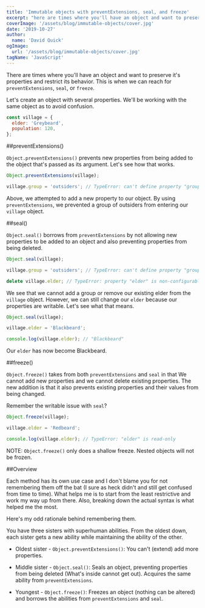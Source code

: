 ```yaml
---
title: 'Immutable objects with preventExtensions, seal, and freeze'
excerpt: "here are times where you'll have an object and want to preserve it's properties and restrict its behavior. This is when we can reach for preventExtensions, seal, or freeze."
coverImage: '/assets/blog/immutable-objects/cover.jpg'
date: '2019-10-27'
author:
  name: 'David Quick'
ogImage:
  url: '/assets/blog/immutable-objects/cover.jpg'
tagName: 'JavaScript'
---
```


There are times where you'll have an object and want to preserve it's properties and restrict its behavior. This is when we can reach for `preventExtensions`, `seal`, or `freeze`.

Let's create an object with several properties. We'll be working with the same object as to avoid confusion.

```javascript
const village = {
  elder: 'Greybeard',
  population: 120,
};
```

##preventExtensions()

`Object.preventExtensions()` prevents new properties from being added to the object that's passed as its argument. Let's see how that works.

```javascript
Object.preventExtensions(village);

village.group = 'outsiders'; // TypeError: can't define property "group": Object is not extensible
```

Above, we attempted to add a new property to our object. By using `preventExtensions`, we prevented a group of outsiders from entering our `village` object.

##seal()

`Object.seal()` borrows from `preventExtensions` by not allowing new properties to be added to an object and also preventing properties from being deleted.

```javascript
Object.seal(village);

village.group = 'outsiders'; // TypeError: can't define property "group": Object is not extensible

delete village.elder; // TypeError: property "elder" is non-configurable and can't be deleted
```

We see that we cannot add a group or remove our existing elder from the `village` object. However, we can still change our `elder` because our properties are writable. Let's see what that means.

```javascript
Object.seal(village);

village.elder = 'Blackbeard';

console.log(village.elder); // "Blackbeard"
```

Our `elder` has now become Blackbeard.

##freeze()

`Object.freeze()` takes from both `preventExtensions` and `seal` in that We cannot add new properties and we cannot delete existing properties. The new addition is that it also prevents existing properties and their values from being changed.

Remember the writable issue with `seal`?

```javascript
Object.freeze(village);

village.elder = 'Redbeard';

console.log(village.elder); // TypeError: "elder" is read-only
```

NOTE: `Object.freeze()` only does a shallow freeze. Nested objects will not be frozen.

##Overview

Each method has its own use case and I don't blame you for not remembering them off the bat (I sure as heck didn't and still get confused from time to time). What helps me is to start from the least restrictive and work my way up from there. Also, breaking down the actual syntax is what helped me the most.

Here's my odd rationale behind remembering them.

You have three sisters with superhuman abilities. From the oldest down, each sister gets a new ability while maintaining the ability of the other.

- Oldest sister - `Object.preventExtensions()`: You can't (extend) add more properties.

- Middle sister - `Object.seal()`: Seals an object, preventing properties from being deleted (What's inside cannot get out). Acquires the same ability from `preventExtensions`.

- Youngest - `Object.freeze()`: Freezes an object (nothing can be altered) and borrows the abilities from `preventExtensions` and `seal`.
